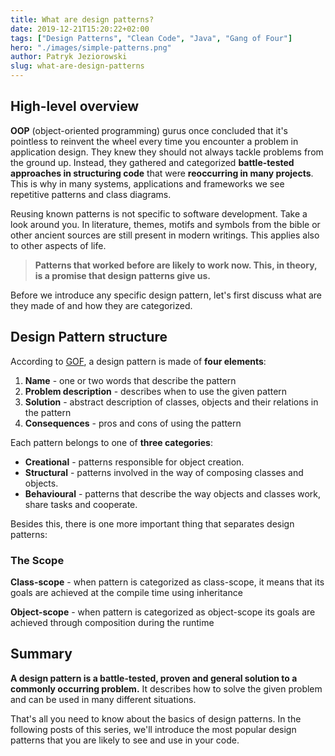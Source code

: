 ```yaml
---
title: What are design patterns?
date: 2019-12-21T15:20:22+02:00
tags: ["Design Patterns", "Clean Code", "Java", "Gang of Four"]
hero: "./images/simple-patterns.png"
author: Patryk Jeziorowski
slug: what-are-design-patterns
---
```

## High-level overview
__OOP__ (object-oriented programming) gurus once concluded that it's pointless to reinvent the wheel
every time you encounter a problem in application design. They knew they should not always tackle problems from the ground up.
Instead, they gathered and categorized **battle-tested approaches in structuring code** that were **reoccurring in many projects**. This is why in many systems, applications and frameworks we see repetitive patterns and class diagrams.

Reusing known patterns is not specific to software development. Take a look around you. In literature, themes, motifs and symbols from the bible or other ancient sources are still present in modern writings. This applies also to other aspects of life.

> **Patterns that worked before are likely to work now. This, in theory, is a promise that design patterns give us.**

Before we introduce any specific design pattern, let's first discuss what are they made of and how they are categorized.

## Design Pattern structure
According to [GOF](https://www.amazon.com/Design-Patterns-Elements-Reusable-Object-Oriented/dp/0201633612), a design pattern is made of **four elements**:

1. **Name** - one or two words that describe the pattern
2. **Problem description** - describes when to use the given pattern
3. **Solution** - abstract description of classes, objects and their relations in the pattern
4. **Consequences** - pros and cons of using the pattern

Each pattern belongs to one of **three categories**:

- **Creational** - patterns responsible for object creation.
- **Structural** - patterns involved in the way of composing classes and objects.
- **Behavioural** - patterns that describe the way objects and classes work, share tasks and cooperate.

Besides this, there is one more important thing that separates design patterns:

### The Scope

**Class-scope** - when pattern is categorized as class-scope, it means that its goals are achieved at the compile time using inheritance

**Object-scope** - when pattern is categorized as object-scope its goals are achieved through composition during the runtime

## Summary
**A design pattern is a battle-tested, proven and general solution to a commonly occurring problem.** It describes how to solve the given problem and can be used in many different situations.

That's all you need to know about the basics of design patterns. In the following posts of this series, we'll introduce the most popular design patterns that you are likely to see and use in your code.